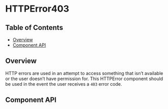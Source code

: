 
# HTTPError403

## Table of Contents

- [Overview](#overview)
- [Component API](#component-api)

## Overview

<!-- TODO: Overview. -->

HTTP errors are used in an attempt to access something that isn’t available or
the user doesn’t have permission for. This HTTPError component should be used in
the event the user receives a `403` error code.

## Component API

<ArgsTable />
